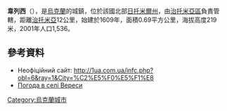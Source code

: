 {{coord|50|20|13|N|28|45|41|E|scale:30000|display=title}}

'''韋列西'''（{{lang-uk|Вереси}}），是[[烏克蘭|烏克蘭]]的城鎮，位於該國北部[[日托米爾州|日托米爾州]]，由[[治托米亞區|治托米亞區]]負責管轄，距離[[治托米亞|治托米亞]]12公里，始建於1609年，面積0.69平方公里，海拔高度219米，2001年人口1,536。

==參考資料==
* Неофіційний сайт: http://1ua.com.ua/infc.php?obl=6&ray=1&City=%C2%E5%F0%E5%F1%E8
* [http://weather.in.ua/ua/zhitomirskaja/3167 Погода в селі Вереси]

{{Ukraine-geo-stub}}
[[Category:烏克蘭城市|Category:烏克蘭城市]]